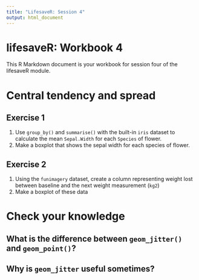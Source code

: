 ```yaml
---
title: "LifesaveR: Session 4"
output: html_document
---
```


# lifesaveR: Workbook 4

This R Markdown document is your workbook for session four of the lifesaveR module.

# Central tendency and spread

## Exercise 1

1. Use `group_by()` and `summarise()` with the built-in `iris` dataset to calculate the mean `Sepal.Width` for each `Species` of flower.
2. Make a boxplot that shows the sepal width for each species of flower.

## Exercise 2

1. Using the `funimagery` dataset, create a column representing weight lost between baseline and the next weight measurement (`kg2`)
2. Make a boxplot of these data

# Check your knowledge

## What is the difference between `geom_jitter()` and `geom_point()`?

## Why is `geom_jitter` useful sometimes?
